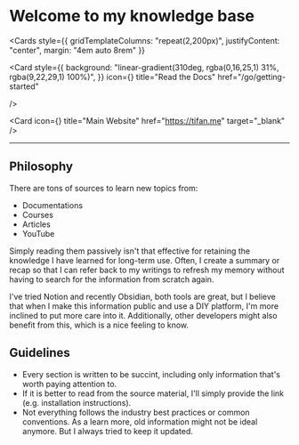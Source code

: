 
<br />

# Welcome to my knowledge base

<Cards
  style={{ gridTemplateColumns: "repeat(2,200px)", justifyContent: "center", margin: "4em auto 8rem" }}
>
  <Card
    style={{
      background:
        "linear-gradient(310deg, rgba(0,16,25,1) 31%, rgba(9,22,29,1) 100%)",
    }}
    icon={<Docs />}
    title="Read the Docs"
    href="/go/getting-started"

/>

  <Card
    icon={<External />}
    title="Main Website"
    href="https://tifan.me"
    target="_blank"
  />
</Cards>

---

## Philosophy

There are tons of sources to learn new topics from:

- Documentations
- Courses
- Articles
- YouTube

Simply reading them passively isn't that effective for retaining the knowledge I have learned for long-term use. Often, I create a summary or recap so that I can refer back to my writings to refresh my memory without having to search for the information from scratch again.

I've tried Notion and recently Obsidian, both tools are great, but I believe that when I make this information public and use a DIY platform, I'm more inclined to put more care into it. Additionally, other developers might also benefit from this, which is a nice feeling to know.

## Guidelines

- Every section is written to be succint, including only information that's worth paying attention to.
- If it is better to read from the source material, I'll simply provide the link (e.g. installation instructions).
- Not everything follows the industry best practices or common conventions. As a learn more, old information might not be ideal anymore. But I always tried to keep it updated.
